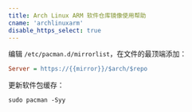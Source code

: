 ```yaml
---
title: Arch Linux ARM 软件仓库镜像使用帮助
cname: 'archlinuxarm'
disable_https_select: true
---
```


编辑 `/etc/pacman.d/mirrorlist`，在文件的最顶端添加：

<CodeBlock>

```ini
Server = https://{{mirror}}/$arch/$repo
```

</CodeBlock>

更新软件包缓存：

```shell
sudo pacman -Syy
```
